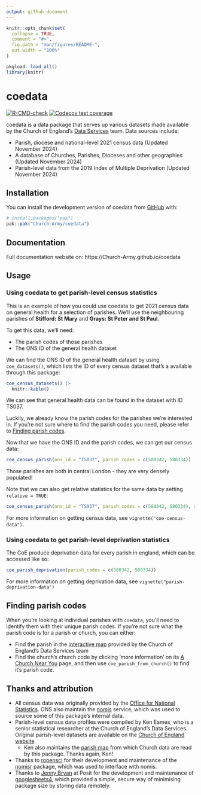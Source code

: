 ```yaml
---
output: github_document
---
```


<!-- README.md is generated from README.Rmd. Please edit that file -->

```r
knitr::opts_chunk$set(
  collapse = TRUE,
  comment = "#>",
  fig.path = "man/figures/README-",
  out.width = "100%"
)

pkgload::load_all()
library(knitr)
```

# coedata

<!-- badges: start -->
[![R-CMD-check](https://github.com/Church-Army/coedata/actions/workflows/R-CMD-check.yaml/badge.svg)](https://github.com/Church-Army/coedata/actions/workflows/R-CMD-check.yaml)
[![Codecov test coverage](https://codecov.io/gh/Church-Army/coedata/graph/badge.svg)](https://app.codecov.io/gh/Church-Army/coedata)
<!-- badges: end -->

coedata is a data package that serves up various datasets made available by the Church of England's [Data Services](https://www.churchofengland.org/about/data-services) team. Data sources include:

- Parish, diocese and national-level 2021 census data (Updated November 2024)
- A database of Churches, Parishes, Dioceses and other geographies (Updated November 2024)
- Parish-level data from the 2019 Index of Multiple Deprivation (Updated November 2024)

## Installation

You can install the development version of coedata from [GitHub](https://github.com/) with:

``` r
# install.packages("pak")
pak::pak("Church-Army/coedata")
```

## Documentation

Full documentation website on: https://Church-Army.github.io/coedata

## Usage

### Using coedata to get parish-level census statistics

This is an example of how you could use coedata to get 2021 census data on general health for a selection of parishes. We'll use the neighbouring parishes of **Stifford: St Mary** and **Grays: St Peter and St Paul**.

To get this data, we'll need:

* The parish codes of those parishes
* The ONS ID of the general health dataset

We can find the ONS ID of the general health dataset by using `coe_datasets()`, which lists the ID of every census dataset that's a available through this package:

```r
coe_census_datasets() |> 
  knitr::kable()
```

We can see that general health data can be found in the dataset with ID TS037.

Luckily, we already know the parish codes for the parishes we're interested in. If you're not sure where to find the parish codes you need, please refer to [Finding parish codes].

Now that we have the ONS ID and the parish codes, we can get our census data:

```r
coe_census_parish(ons_id = "TS037", parish_codes = c(580342, 580334))
```

Those parishes are both in central London - they are very densely populated!

Note that we can also get relative statistics for the same data by setting `relative = TRUE`:

```r
coe_census_parish(ons_id = "TS037", parish_codes = c(580342, 580334), relative = TRUE) 
```

For more information on getting census data, see `vignette("coe-census-data")`.

### Using coedata to get parish-level deprivation statistics

The CoE produce deprivation data for every parish in england, which can be accessed like so:

```r
coe_parish_deprivation(parish_codes = c(580342, 580334))
```

For more information on getting deprivation data, see `vignette("parish-deprivation-data")`

## Finding parish codes

When you're looking at individual parishes with `coedata`, you'll need to identify them with their unique parish codes. If you're not sure what the parish code is for a parish or church, you can either:

* Find the parish in the [interactive map](https://www.arcgis.com/home/webmap/viewer.html?webmap=67bce0ed36dd4ee0af7a16bc079aa09a) provided by the Church of England's Data Services team
* Find the church's church code by clicking 'more information' on its [A Church Near You](https://www.achurchnearyou.com) page, and then use `coe_parish_from_church()` to find it's parish code.

## Thanks and attribution

* All census data was originally provided by the [Office for National Statistics](https://www.ons.gov.uk/). ONS also maintain the [nomis](https://www.nomisweb.co.uk/) service, which was used to source some of this package's internal data.
* Parish-level census data profiles were compiled by Ken Eames, who is a senior statistical researcher at the Church of England's Data Services. Original parish-level datasets are available on the [Church of England website](https://www.churchofengland.org/about/data-services/resources-publications-and-data)
  * Ken also maintains the [parish map](https://www.arcgis.com/home/webmap/viewer.html?webmap=67bce0ed36dd4ee0af7a16bc079aa09a) from which Church data are read by this package. Thanks again, Ken!
* Thanks to [ropensci](https://github.com/ropensci) for their development and maintenance of the [nomisr](https://github.com/ropensci/nomisr) package, which was used to interface with nomis.
* Thanks to [Jenny Bryan](https://jennybryan.org/about/) at Posit for the development and maintenance of [googlesheets4](https://googlesheets4.tidyverse.org/), which provided a simple, secure way of minimising package size by storing data remotely.
